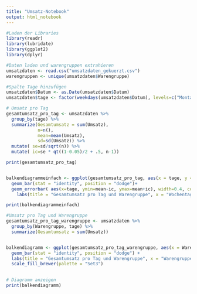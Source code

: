 ```yaml
---
title: "Umsatz-Notebook"
output: html_notebook
---
```


```r
#Laden der Libraries
library(readr)
library(lubridate)
library(ggplot2)
library(dplyr)

#Daten laden und warengruppen extrahieren
umsatzdaten <- read.csv("umsatzdaten_gekuerzt.csv")
warengruppen <- unique(umsatzdaten$Warengruppe)

#Spalte Tage hinzufügen
umsatzdaten$Datum <- as.Date(umsatzdaten$Datum)
umsatzdaten$tage <- factor(weekdays(umsatzdaten$Datum), levels=c("Montag", "Dienstag", "Mittwoch", "Donnerstag", "Freitag", "Samstag", "Sonntag"))

# Umsatz pro Tag
gesamtumsatz_pro_tag <- umsatzdaten %>%
  group_by(tage) %>%
  summarize(Gesamtumsatz = sum(Umsatz),
            n=n(), 
            mean=mean(Umsatz),
            sd=sd(Umsatz)) %>%
  mutate( se=sd/sqrt(n)) %>%
  mutate( ic=se * qt((1-0.05)/2 + .5, n-1))

print(gesamtumsatz_pro_tag)


balkendiagrammeinfach <- ggplot(gesamtumsatz_pro_tag, aes(x = tage, y = mean)) +
  geom_bar(stat = "identity", position = "dodge")+
  geom_errorbar( aes(x=tage, ymin=mean-ic, ymax=mean+ic), width=0.4, colour="orange", alpha=0.9, size=1.5)+
    labs(title = "Gesamtumsatz pro Tag und Warengruppe", x = "Wochentag", y = "Gesamtumsatz")

print(balkendiagrammeinfach)

#Umsatz pro Tag und Warengruppe
gesamtumsatz_pro_tag_warengruppe <- umsatzdaten %>%
  group_by(Warengruppe, tage) %>%
  summarize(Gesamtumsatz = sum(Umsatz))


balkendiagramm <- ggplot(gesamtumsatz_pro_tag_warengruppe, aes(x = Warengruppe, y = Gesamtumsatz, fill = tage)) +
  geom_bar(stat = "identity", position = "dodge") +
  labs(title = "Gesamtumsatz pro Tag und Warengruppe", x = "Warengruppe", y = "Gesamtumsatz") +
  scale_fill_brewer(palette = "Set3")
  

# Diagramm anzeigen
print(balkendiagramm)
```
